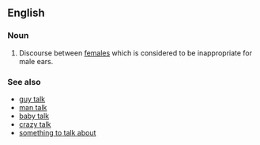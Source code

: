 ==English==
===Noun===
#Discourse between [[female]]s which is considered to be inappropriate for male ears.

===See also===
* [[guy talk]]
* [[man talk]]
* [[baby talk]]
* [[crazy talk]]
* [[something to talk about]]